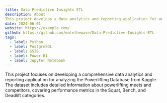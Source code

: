 ```yaml
---
title: Data Predictive Insights ETL
description: About
This project develops a data analytics and reporting application for analyzing the Powerlifting Database . It uses ETL processes to transform and load data into a PostgreSQL database. 
date: 2024-06-01
website: https://example.com/
github: https://github.com/walethewave/Data-Predictive-Insights-ETL
tags:
  - label: Python
  - label: PostgreSQL
  - label: SSIS
  - label: Power BI
  - label: Jupyter Notebook
---
```


This project focuses on developing a comprehensive data analytics and reporting application for analyzing the Powerlifting Database from Kaggle. The dataset includes detailed information about powerlifting meets and competitors, covering performance metrics in the Squat, Bench, and Deadlift categories.